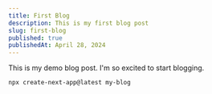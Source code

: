 ```yaml
---
title: First Blog
description: This is my first blog post
slug: first-blog
published: true
publishedAt: April 28, 2024
---
```


This is my demo blog post. I'm so excited to start blogging.

```bash title="Install Next.js"
npx create-next-app@latest my-blog
```
